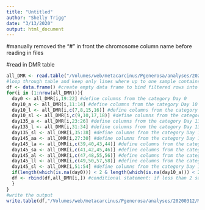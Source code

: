 ```yaml
---
title: "Untitled"
author: "Shelly Trigg"
date: "3/13/2020"
output: html_document
---
```


#manually removed the "#" in front the chromosome column name before reading in files

#read in DMR table
```r
all_DMR <- read.table("/Volumes/web/metacarcinus/Pgenerosa/analyses/20200312/Mar12_all_Samples_DMR250bp_cov5x_rms_results_collapsed.tsv", header = TRUE,sep = "\t",stringsAsFactors = FALSE)
#loop through table and keep only lines where up to one sample contains NA for % methylation
df <- data.frame() #create empty data frame to bind filtered rows into
for(i in (1:nrow(all_DMR))){
  day0 <- all_DMR[i,19:22] #define columns from the category Day 0
  day10_a <- all_DMR[i,11:14] #define columns from the category Day 10 ambient
  day10_l <- all_DMR[i,c(7,8,15,16)] #define columns from the category Day 10 low pH
  day10_sl <- all_DMR[i,c(9,10,17,18)] #define columns from the category Day 10 super low pH
  day135_a <- all_DMR[i,23:26] #define columns from the category Day 135 ambient
  day135_l <- all_DMR[i,31:34] #define columns from the category Day 135 low pH
  day135_sl <- all_DMR[i,35:38] #define columns from the category Day 135 super low pH
  day145_aa <- all_DMR[i,27:30] #define columns from the category Day 145 ambient
  day145_la <- all_DMR[i,c(39,40,43,44)] #define columns from the category Day 145 low pH to amb
  day145_sa <- all_DMR[i,c(41,42,45,46)] #define columns from the category Day 145 super low pH to amb
  day145_al <- all_DMR[i,c(47,48,55,56)] #define columns from the category Day 145 amb to low pH
  day145_ll <- all_DMR[i,c(49,50,57,58)] #define columns from the category Day 145 amb to low pH
  day145_sl <- all_DMR[i,51:54] #define columns from the category Day 145 superlow pH to low pH
  if(length(which(is.na(day0))) < 2 & length(which(is.na(day10_a))) < 2 & length(which(is.na(day10_l))) < 2 & length(which(is.na(day10_sl))) < 2 & length(which(is.na(day135_a))) < 2 & length(which(is.na(day135_l))) < 2 & length(which(is.na(day135_sl))) < 2 & length(which(is.na(day145_aa))) < 2 &  length(which(is.na(day145_la))) < 2 & length(which(is.na(day145_sa))) < 2 & length(which(is.na(day145_al))) < 2 & length(which(is.na(day145_ll))) < 2 & length(which(is.na(day145_sl))) < 2){
  df <- rbind(df,all_DMR[i,]) #conditional statement: if less than 2 sameples/category have NA for % methylation bind the whole row to the new dataframe
  }
}
#write the output
write.table(df,"/Volumes/web/metacarcinus/Pgenerosa/analyses/20200312/Mar12_all_Samples_DMR250bp_cov5x_rms_results_filtered.tsv", sep = "\t", row.names= FALSE, quote = FALSE)
```

